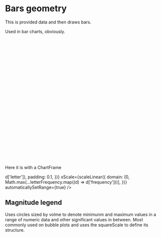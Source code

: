 
<Meta title="Components/Bars" component={Bars} />

# Bars geometry

This is provided data and then draws bars.

Used in bar charts, obviously.

<Preview>
  <Story name="Basic">
    <svg width="300" height="400">
      <Bars
        width={300}
        height={400}
        xScale={scaleLinear({
          domain: [0, Math.max(...letterFrequency.map((d) => d['frequency']))],
        })}
        yScale={scaleBand({
          domain: letterFrequency.map((d) => d['letter']),
          padding: 0.1,
        })}
        automaticallySetRange={true}
      />
    </svg>
  </Story>
</Preview>

Here it is with a ChartFrame

<Preview>
  <Story name="With chartframe (responsive)">
    <ChartFrame title="Bars!" subtitle="BARRRRRS">
      <Bars
        yScale={scaleBand({
          domain: letterFrequency.map((d) => d['letter']),
          padding: 0.1,
        })}
        xScale={scaleLinear({
          domain: [0, Math.max(...letterFrequency.map((d) => d['frequency']))],
        })}
        automaticallySetRange={true}
      />
    </ChartFrame>
  </Story>
</Preview>

## <a id="Magnitude">Magnitude legend</a>

Uses circles sized by volme to denote minimunm and maximum values in a range of numeric data and other significant values in between. Most commonly used on bubble plots and uses the squareScale to define its structure.
